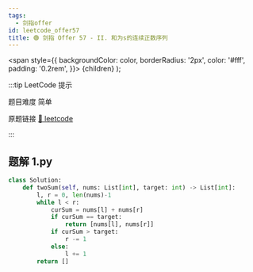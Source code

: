 ```yaml
---
tags:
  - 剑指offer
id: leetcode_offer57
title: 🟢 剑指 Offer 57 - II. 和为s的连续正数序列
---
```


  <span
    style={{
      backgroundColor: color,
      borderRadius: '2px',
      color: '#fff',
      padding: '0.2rem',
    }}>
    {children}
  </span>
);

:::tip LeetCode 提示

题目难度 <Highlight color="#00b8a3">简单</Highlight>

原题链接 [🔗 leetcode](https://leetcode-cn.com/problems/he-wei-sde-lian-xu-zheng-shu-xu-lie-lcof/)

:::



## 题解 1.py

```py
class Solution:
    def twoSum(self, nums: List[int], target: int) -> List[int]:
        l, r = 0, len(nums)-1
        while l < r:
            curSum = nums[l] + nums[r]
            if curSum == target:
                return [nums[l], nums[r]]
            if curSum > target:
                r -= 1
            else:
                l += 1
        return []
```



